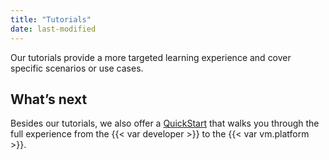 ```yaml
---
title: "Tutorials"
date: last-modified
---
```


Our tutorials provide a more targeted learning experience and cover specific scenarios or use cases. 

## What's next 

Besides our tutorials, we also offer a [QuickStart](quickstart.qmd) that walks you through the full experience from the {{< var developer >}} to the {{< var vm.platform >}}.
